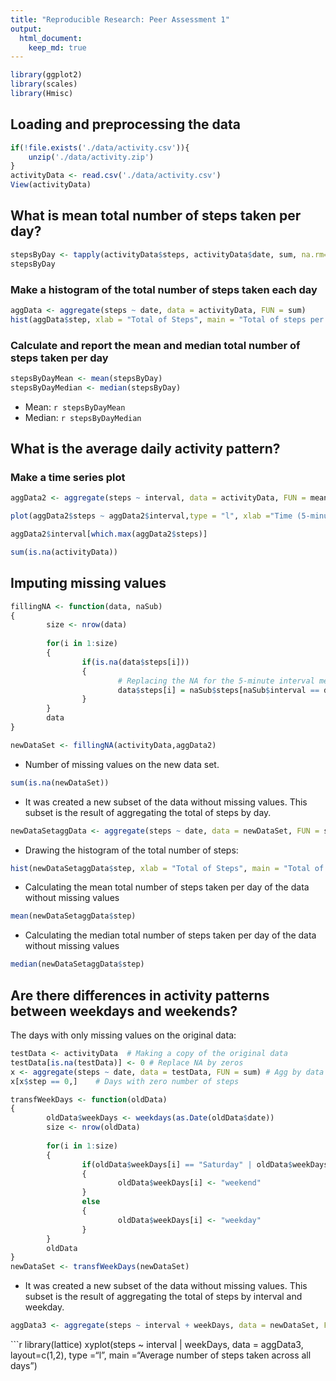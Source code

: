 ```yaml
---
title: "Reproducible Research: Peer Assessment 1"
output: 
  html_document:
    keep_md: true
---
```


```r
library(ggplot2)
library(scales)
library(Hmisc)
```

## Loading and preprocessing the data
```r
if(!file.exists('./data/activity.csv')){
    unzip('./data/activity.zip')
}
activityData <- read.csv('./data/activity.csv')
View(activityData)
```


## What is mean total number of steps taken per day?
```r
stepsByDay <- tapply(activityData$steps, activityData$date, sum, na.rm=TRUE)
stepsByDay
```

###  Make a histogram of the total number of steps taken each day

```r
aggData <- aggregate(steps ~ date, data = activityData, FUN = sum)
hist(aggData$step, xlab = "Total of Steps", main = "Total of steps per day")
```

### Calculate and report the mean and median total number of steps taken per day

```r
stepsByDayMean <- mean(stepsByDay)
stepsByDayMedian <- median(stepsByDay)
```
* Mean: `r stepsByDayMean`
* Median:  `r stepsByDayMedian`



## What is the average daily activity pattern?
###  Make a time series plot

```r
aggData2 <- aggregate(steps ~ interval, data = activityData, FUN = mean, na.rm = TRUE)
```


```r
plot(aggData2$steps ~ aggData2$interval,type = "l", xlab ="Time (5-minute intervals)", ylab="Average of steps taken across all days", main="Average of steps taken for each interval across all days")
```



```r
aggData2$interval[which.max(aggData2$steps)]

```


```r
sum(is.na(activityData))
```


## Imputing missing values
```r
fillingNA <- function(data, naSub)
{
        size <- nrow(data)
        
        for(i in 1:size)
        {
                if(is.na(data$steps[i]))
                {
                        # Replacing the NA for the 5-minute interval mean
                        data$steps[i] = naSub$steps[naSub$interval == data$interval[i]]
                }
        }
        data
}
```



```r
newDataSet <- fillingNA(activityData,aggData2)
```

* Number of missing values on the new data set.

```r
sum(is.na(newDataSet))
```


* It was created a new subset of the data without missing values. This subset is the result of aggregating the total of steps by day.

```r
newDataSetaggData <- aggregate(steps ~ date, data = newDataSet, FUN = sum)
```

* Drawing the histogram of the total number of steps:
```r
hist(newDataSetaggData$step, xlab = "Total of Steps", main = "Total of steps per day")
```

* Calculating the mean total number of steps taken per day of the data without missing values
```r
mean(newDataSetaggData$step)
```

* Calculating the median total number of steps taken per day of the data without missing values
```r
median(newDataSetaggData$step)
```

## Are there differences in activity patterns between weekdays and weekends?

The days with only missing values on the original data:
```r
testData <- activityData  # Making a copy of the original data
testData[is.na(testData)] <- 0 # Replace NA by zeros
x <- aggregate(steps ~ date, data = testData, FUN = sum) # Agg by data
x[x$step == 0,]    # Days with zero number of steps
```


```r
transfWeekDays <- function(oldData)
{
        oldData$weekDays <- weekdays(as.Date(oldData$date))
        size <- nrow(oldData)
        
        for(i in 1:size)
        {
                if(oldData$weekDays[i] == "Saturday" | oldData$weekDays[i] == "Sunday")
                {
                        oldData$weekDays[i] <- "weekend"
                }
                else
                {
                        oldData$weekDays[i] <- "weekday"
                }
        }
        oldData              
}
newDataSet <- transfWeekDays(newDataSet)
```

* It was created a new subset of the data without missing values. This subset is the result of aggregating the total of steps by interval and weekday.
```r
aggData3 <- aggregate(steps ~ interval + weekDays, data = newDataSet, FUN = mean, na.rm = TRUE)
```

```r
library(lattice)
xyplot(steps ~ interval | weekDays, data = aggData3, layout=c(1,2), type ="l", main ="Average number of steps taken across all days")


